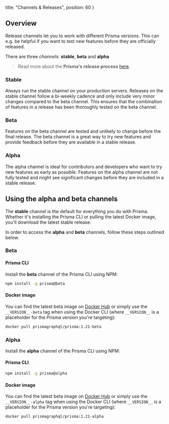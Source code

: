   title: "Channels & Releases",
  position: 60
}

## Overview

Release channels let you to work with different Prisma versions. This can e.g. be helpful if you want to test new features before they are officially released.

There are three _channels_: **stable**, **beta** and **alpha**

> Read more about the **Prisma's release process** [here](https://www.prisma.io/blog/improving-prismas-release-process-yaey8deiwaex/).

### Stable

Always run the stable channel on your production servers. Releases on the stable channel follow a bi-weekly cadence and only include very minor changes compared to the beta channel. This ensures that the combination of features in a release has been thoroughly tested on the beta channel.

### Beta

Features on the beta channel are tested and unlikely to change before the final release. The beta channel is a great way to try new features and provide feedback before they are available in a stable release.

### Alpha

The alpha channel is ideal for contributors and developers who want to try new features as early as possible. Features on the alpha channel are not fully tested and might see significant changes before they are included in a stable release.

## Using the alpha and beta channels

The **stable** channel is the default for everything you do with Prisma. Whether it's installing the Prisma CLI or pulling the latest Docker image, you'll download the latest stable release.

In order to access the **alpha** and **beta** channels, follow these steps outlined below.

### Beta

#### Prisma CLI

Install the **beta** channel of the Prisma CLI using NPM:

```sh
npm install -g prisma@beta
```

#### Docker image

You can find the latest beta image on [Docker Hub](https://hub.docker.com/r/prismagraphql/prisma/tags/) or simply use the `__VERSION__-beta` tag when using the Docker CLI (where `__VERSION__` is a placeholder for the Prisma version you're targeting):

```bash
docker pull prismagraphql/prisma:1.21-beta
```

### Alpha

Install the **alpha** channel of the Prisma CLI using NPM:

#### Prisma CLI

```sh
npm install -g prisma@alpha
```

#### Docker image

You can find the latest beta image on [Docker Hub](https://hub.docker.com/r/prismagraphql/prisma/tags/) or simply use the `__VERSION__-alpha` tag when using the Docker CLI (where `__VERSION__` is a placeholder for the Prisma version you're targeting):

```bash
docker pull prismagraphql/prisma:1.21-alpha
```